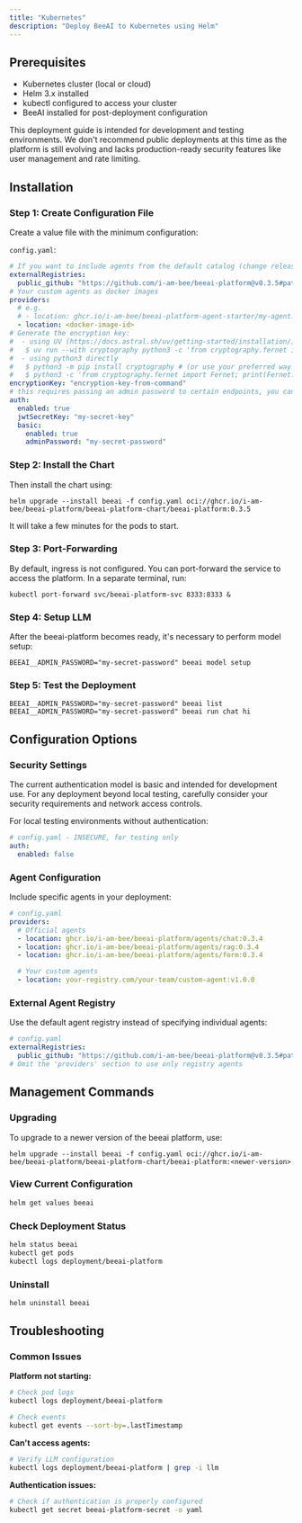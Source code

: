 ```yaml
---
title: "Kubernetes"
description: "Deploy BeeAI to Kubernetes using Helm"
---
```


## Prerequisites

- Kubernetes cluster (local or cloud)
- Helm 3.x installed
- kubectl configured to access your cluster
- BeeAI installed for post-deployment configuration

<Warning>
  This deployment guide is intended for development and testing environments. We
  don't recommend public deployments at this time as the platform is still
  evolving and lacks production-ready security features like user management and
  rate limiting.
</Warning>

## Installation

### Step 1: Create Configuration File

Create a value file with the minimum configuration:

`config.yaml`:

```yaml
# If you want to include agents from the default catalog (change release/tag accordingly):
externalRegistries:
  public_github: "https://github.com/i-am-bee/beeai-platform@v0.3.5#path=agent-registry.yaml"
# Your custom agents as docker images
providers:
  # e.g.
  # - location: ghcr.io/i-am-bee/beeai-platform-agent-starter/my-agent:latest
  - location: <docker-image-id>
# Generate the encryption key:
#  - using UV (https://docs.astral.sh/uv/getting-started/installation/)
#   $ uv run --with cryptography python3 -c 'from cryptography.fernet import Fernet; print(Fernet.generate_key().decode())'
#  - using python3 directly
#   $ python3 -m pip install cryptography # (or use your preferred way to install the cryptography package)
#   $ python3 -c 'from cryptography.fernet import Fernet; print(Fernet.generate_key().decode())'
encryptionKey: "encryption-key-from-command"
# this requires passing an admin password to certain endpoints, you can disable auth for insecure deployments
auth:
  enabled: true
  jwtSecretKey: "my-secret-key"
  basic:
    enabled: true
    adminPassword: "my-secret-password"
```

### Step 2: Install the Chart

Then install the chart using:

```shell
helm upgrade --install beeai -f config.yaml oci://ghcr.io/i-am-bee/beeai-platform/beeai-platform-chart/beeai-platform:0.3.5
```

It will take a few minutes for the pods to start.

### Step 3: Port-Forwarding

By default, ingress is not configured. You can port-forward the service to access the platform. In a separate terminal, run:

```shell
kubectl port-forward svc/beeai-platform-svc 8333:8333 &
```

### Step 4: Setup LLM

After the beeai-platform becomes ready, it's necessary to perform model setup:

```shell
BEEAI__ADMIN_PASSWORD="my-secret-password" beeai model setup
```

### Step 5: Test the Deployment

```shell
BEEAI__ADMIN_PASSWORD="my-secret-password" beeai list
BEEAI__ADMIN_PASSWORD="my-secret-password" beeai run chat hi
```

## Configuration Options

### Security Settings

<Warning>
  The current authentication model is basic and intended for development use.
  For any deployment beyond local testing, carefully consider your security
  requirements and network access controls.
</Warning>

For local testing environments without authentication:

```yaml
# config.yaml - INSECURE, for testing only
auth:
  enabled: false
```

### Agent Configuration

Include specific agents in your deployment:

```yaml
# config.yaml
providers:
  # Official agents
  - location: ghcr.io/i-am-bee/beeai-platform/agents/chat:0.3.4
  - location: ghcr.io/i-am-bee/beeai-platform/agents/rag:0.3.4
  - location: ghcr.io/i-am-bee/beeai-platform/agents/form:0.3.4

  # Your custom agents
  - location: your-registry.com/your-team/custom-agent:v1.0.0
```

### External Agent Registry

Use the default agent registry instead of specifying individual agents:

```yaml
# config.yaml
externalRegistries:
  public_github: "https://github.com/i-am-bee/beeai-platform@v0.3.5#path=agent-registry.yaml"
# Omit the 'providers' section to use only registry agents
```

## Management Commands

### Upgrading

To upgrade to a newer version of the beeai platform, use:

```shell
helm upgrade --install beeai -f config.yaml oci://ghcr.io/i-am-bee/beeai-platform/beeai-platform-chart/beeai-platform:<newer-version>
```

### View Current Configuration

```bash
helm get values beeai
```

### Check Deployment Status

```bash
helm status beeai
kubectl get pods
kubectl logs deployment/beeai-platform
```

### Uninstall

```bash
helm uninstall beeai
```

## Troubleshooting

### Common Issues

**Platform not starting:**

```bash
# Check pod logs
kubectl logs deployment/beeai-platform

# Check events
kubectl get events --sort-by=.lastTimestamp
```

**Can't access agents:**

```bash
# Verify LLM configuration
kubectl logs deployment/beeai-platform | grep -i llm
```

**Authentication issues:**

```bash
# Check if authentication is properly configured
kubectl get secret beeai-platform-secret -o yaml
```
